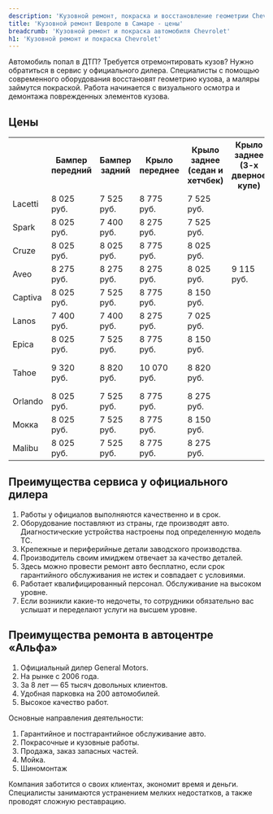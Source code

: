 ```yaml
---
description: 'Кузовной ремонт, покраска и восстановление геометрии Chevrolet в Самаре по выгодным ценам в сертифицированном сервисе Альфа-Центр.'
title: 'Кузовной ремонт Шевроле в Самаре - цены'
breadcrumb: 'Кузовной ремонт и покраска автомобиля Chevrolet'
h1: 'Кузовной ремонт и покраска Chevrolet'
---
```

<p>
	 Автомобиль попал в ДТП? Требуется отремонтировать кузов? Нужно обратиться в сервис у официального дилера. Специалисты с помощью современного оборудования восстановят геометрию кузова, а маляры займутся покраской. Работа начинается с визуального осмотра и демонтажа поврежденных элементов кузова.
</p>
<h2>Цены</h2>
<div class="table-scroll">
	<table>
	<tbody>
	<tr>
		<th>
		</th>
		<th>
			 Бампер передний
		</th>
		<th>
			 Бампер задний
		</th>
		<th>
			 Крыло переднее
		</th>
		<th>
			 Крыло<br />
			 заднее<br />
			 (седан и хетчбек)
		</th>
		<th>
			 Крыло<br />
			 заднее<br />
			 (<nobr>3-х</nobr> дверное купе)
		</th>
		<th>
			 Дверь передняя
		</th>
		<th>
			 Дверь задняя
		</th>
		<th>
			 Капот
		</th>
		<th>
			 Крышка багажника
		</th>
		<th>
			 Дверь задка
		</th>
	</tr>
	<tr>
		<td>
			 Lacetti
		</td>
		<td>
			 8 025 руб.
		</td>
		<td>
			 7 525 руб.
		</td>
		<td>
			 8 775 руб.
		</td>
		<td>
			 7 525 руб.
		</td>
		<td>
		</td>
		<td>
			 9 400 руб.
		</td>
		<td>
			 9 400 руб.
		</td>
		<td>
			 9 520 руб.
		</td>
		<td>
			 8 150 руб.
		</td>
		<td>
			 8 775 руб.
		</td>
	</tr>
	<tr>
		<td>
			 Spark
		</td>
		<td>
			 8 025 руб.
		</td>
		<td>
			 7 400 руб.
		</td>
		<td>
			 8 275 руб.
		</td>
		<td>
			 7 525 руб.
		</td>
		<td>
		</td>
		<td>
			 8 650 руб.
		</td>
		<td>
			 8 650 руб.
		</td>
		<td>
			 9 050 руб.
		</td>
		<td>
		</td>
		<td>
			 8 775 руб.
		</td>
	</tr>
	<tr>
		<td>
			 Cruze
		</td>
		<td>
			 8 025 руб.
		</td>
		<td>
			 8 025 руб.
		</td>
		<td>
			 8 775 руб.
		</td>
		<td>
			 8 025 руб.
		</td>
		<td>
		</td>
		<td>
			 9 400 руб.
		</td>
		<td>
			 9 400 руб.
		</td>
		<td>
			 9 520 руб.
		</td>
		<td>
			 8 150 руб.
		</td>
		<td>
			 8 775 руб.
		</td>
	</tr>
	<tr>
		<td>
			 Aveo
		</td>
		<td>
			 8 275 руб.
		</td>
		<td>
			 8 275 руб.
		</td>
		<td>
			 8 275 руб.
		</td>
		<td>
			 8 025 руб.
		</td>
		<td>
			 9 115 руб.
		</td>
		<td>
			 8 650 руб.
		</td>
		<td>
			 8 650 руб.
		</td>
		<td>
			 9 050 руб.
		</td>
		<td>
			 8 150 руб.
		</td>
		<td>
			 8 775 руб.
		</td>
	</tr>
	<tr>
		<td>
			 Captiva
		</td>
		<td>
			 8 025 руб.
		</td>
		<td>
			 7 525 руб.
		</td>
		<td>
			 8 775 руб.
		</td>
		<td>
			 8 150 руб.
		</td>
		<td>
		</td>
		<td>
			 9 400 руб.
		</td>
		<td>
			 9 400 руб.
		</td>
		<td>
			 9 520 руб.
		</td>
		<td>
		</td>
		<td>
			 8 775 руб.
		</td>
	</tr>
	<tr>
		<td>
			 Lanos
		</td>
		<td>
			 7 400 руб.
		</td>
		<td>
			 7 400 руб.
		</td>
		<td>
			 8 275 руб.
		</td>
		<td>
			 7 025 руб.
		</td>
		<td>
		</td>
		<td>
			 8 650 руб.
		</td>
		<td>
			 8 650 руб.
		</td>
		<td>
			 9 050 руб.
		</td>
		<td>
			 8 150 руб.
		</td>
		<td>
			 8 775 руб.
		</td>
	</tr>
	<tr>
		<td>
			 Epica
		</td>
		<td>
			 8 025 руб.
		</td>
		<td>
			 7 525 руб.
		</td>
		<td>
			 8 775 руб.
		</td>
		<td>
			 8 150 руб.
		</td>
		<td>
		</td>
		<td>
			 9 400 руб.
		</td>
		<td>
			 9 400 руб.
		</td>
		<td>
			 9 520 руб.
		</td>
		<td>
			 8 150 руб.
		</td>
		<td>
		</td>
	</tr>
	<tr>
		<td>
			 Tahoe
		</td>
		<td>
			 9 320 руб.
		</td>
		<td>
			 8 820 руб.
		</td>
		<td>
			 10 070 руб.
		</td>
		<td>
			 8 820 руб.
		</td>
		<td>
		</td>
		<td>
			 10 695 руб.
		</td>
		<td>
			 10 695 руб.
		</td>
		<td>
			 10 815 руб.
		</td>
		<td>
		</td>
		<td>
			 10 070 руб.
		</td>
	</tr>
	<tr>
		<td>
			 Orlando
		</td>
		<td>
			 8 025 руб.
		</td>
		<td>
			 7 525 руб.
		</td>
		<td>
			 8 775 руб.
		</td>
		<td>
			 8 275 руб.
		</td>
		<td>
		</td>
		<td>
			 9 400 руб.
		</td>
		<td>
			 9 400 руб.
		</td>
		<td>
			 9 520 руб.
		</td>
		<td>
		</td>
		<td>
			 8 775 руб.
		</td>
	</tr>
	<tr>
		<td>
			 Moкка
		</td>
		<td>
			 8 025 руб.
		</td>
		<td>
			 7 525 руб.
		</td>
		<td>
			 8 775 руб.
		</td>
		<td>
			 8 150 руб.
		</td>
		<td>
		</td>
		<td>
			 9 400 руб.
		</td>
		<td>
			 9 400 руб.
		</td>
		<td>
			 9 520 руб.
		</td>
		<td>
		</td>
		<td>
			 8 775 руб.
		</td>
	</tr>
	<tr>
		<td>
			 Malibu
		</td>
		<td>
			 8 025 руб.
		</td>
		<td>
			 7 525 руб.
		</td>
		<td>
			 8 775 руб.
		</td>
		<td>
			 8 275 руб.
		</td>
		<td>
		</td>
		<td>
			 9 400 руб.
		</td>
		<td>
			 9 400 руб.
		</td>
		<td>
			 9 520 руб.
		</td>
		<td>
			 8 150 руб.
		</td>
		<td>
		</td>
	</tr>
	</tbody>
	</table>
</div>
<h2>Преимущества сервиса у официального дилера</h2>
<ol>
	<li> Работы у официалов выполняются качественно и в срок.</li>
	<li> Оборудование поставляют из страны, где производят авто. Диагностические устройства настроены под определенную модель ТС.</li>
	<li> Крепежные и периферийные детали заводского производства.</li>
	<li> Производитель своим имиджем отвечает за качество деталей.</li>
	<li> Здесь можно провести ремонт авто бесплатно, если срок гарантийного обслуживания не истек и совпадает с условиями.</li>
	<li> Работает квалифицированный персонал. Обслуживание на высоком уровне. </li>
	<li> Если возникли <nobr>какие-то</nobr> недочеты, то сотрудники обязательно вас услышат и переделают услуги на высшем уровне.</li>
</ol>
<h2>Преимущества ремонта в автоцентре «Альфа»</h2>
<ol>
	<li>Официальный дилер General Motors.</li>
	<li>На рынке с 2006 года.</li>
	<li>За 8 лет — 65 тысяч довольных клиентов.</li>
	<li>Удобная парковка на 200 автомобилей.</li>
	<li>Высокое качество работ.</li>
</ol>
<p>
	 Основные направления деятельности:
</p>
<ol>
	<li>Гарантийное и постгарантийное обслуживание авто.</li>
	<li>Покрасочные и кузовные работы.</li>
	<li>Продажа, заказ запасных частей.</li>
	<li>Мойка.</li>
	<li>Шиномонтаж</li>
</ol>
<p>
	 Компания заботится о своих клиентах, экономит время и деньги. Специалисты занимаются устранением мелких недостатков, а также проводят сложную реставрацию.
</p>